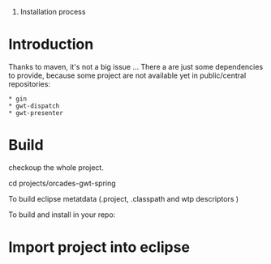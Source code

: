 #Installation process

= Introduction =

Thanks to maven, it's not a big issue ...
There a are just some dependencies to provide, because some project are not available yet in public/central repositories:
 * gin
 * gwt-dispatch
 * gwt-presenter



= Build =

checkoup the whole project.

cd projects/orcades-gwt-spring

To build eclipse metatdata (.project, .classpath and wtp descriptors )

{{{mvn eclipse:clean eclipse:m2eclipse}}}

To build and install in your repo:

{{{mvn clean install}}}

= Import project into eclipse =
